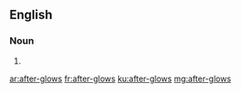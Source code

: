 ==English==

===Noun===
{{head|en}}

# {{plural of|after-glow}}

[[ar:after-glows]]
[[fr:after-glows]]
[[ku:after-glows]]
[[mg:after-glows]]